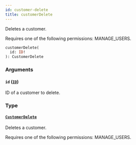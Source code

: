 ```yaml
---
id: customer-delete
title: customerDelete
---
```



Deletes a customer. 

Requires one of the following permissions: MANAGE_USERS.

```graphql
customerDelete(
  id: ID!
): CustomerDelete
```


### Arguments

#### `id` ([`ID`](../../../developer/api-reference/scalars/id))

ID of a customer to delete.


### Type

#### [`CustomerDelete`](../../../developer/api-reference/objects/customer-delete) 

Deletes a customer. 

Requires one of the following permissions: MANAGE_USERS.




